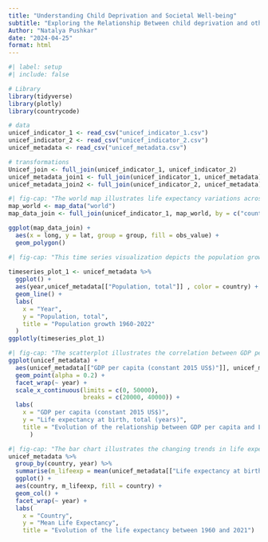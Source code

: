 ```yaml
---
title: "Understanding Child Deprivation and Societal Well-being"
subtitle: "Exploring the Relationship Between child deprivation and other factors" 
Author: "Natalya Pushkar"
date: "2024-04-25"
format: html
---
```


```r
#| label: setup
#| include: false

```

```r
# Library
library(tidyverse)
library(plotly)
library(countrycode)
```


```r
# data 
unicef_indicator_1 <- read_csv("unicef_indicator_1.csv")
unicef_indicator_2 <- read_csv("unicef_indicator_2.csv")
unicef_metadata <- read_csv("unicef_metadata.csv")
```

```r
# transformations
Unicef_join <- full_join(unicef_indicator_1, unicef_indicator_2)
unicef_metadata_join1 <- full_join(unicef_indicator_1, unicef_metadata)
unicef_metadata_join2 <- full_join(unicef_indicator_2, unicef_metadata)
```

```r
#| fig-cap: "The world map illustrates life expectancy variations across regions, with darker colors indicating shorter life expectancies. This visual representation highlights global disparities in health outcomes, emphasizing areas with lower life expectancies. This information provides valuable insights into regional health patterns and informs further analysis of factors influencing longevity worldwide."
map_world <- map_data("world")
map_data_join <- full_join(unicef_indicator_1, map_world, by = c("country" = "region"))

ggplot(map_data_join) +
  aes(x = long, y = lat, group = group, fill = obs_value) + 
  geom_polygon()
```

```r
#| fig-cap: "This time series visualization depicts the population growth from 1960- 2022 across multiple countries. Each line represents a different country, showcasing how their populations have evolved over time. The x-axis denotes the years, while the y-axis represents the total population count. The plot highlights the trends and fluctuations in population size over the specified period, offering insights into the demographic dynamics of various nations."
 
timeseries_plot_1 <- unicef_metadata %>%
  ggplot() +
  aes(year,unicef_metadata[["Population, total"]] , color = country) + 
  geom_line() +
  labs(
    x = "Year",
    y = "Population, total",
    title = "Population growth 1960-2022"
  )
ggplotly(timeseries_plot_1)
```

```r
#| fig-cap: "The scatterplot illustrates the correlation between GDP per capita and life expectancy at birth across countries from 1960 to 2021. Each point represents a country, with GDP per capita on the x-axis and life expectancy on the y-axis. Point color denotes country, while size reflects population size. This visualization allows for the examination of trends in the relationship between economic prosperity and health outcomes over time."
ggplot(unicef_metadata) + 
  aes(unicef_metadata[["GDP per capita (constant 2015 US$)"]], unicef_metadata[["Life expectancy at birth, total (years)"]], color = country, size = unicef_metadata[["Population, total"]]) + 
  geom_point(alpha = 0.2) +
  facet_wrap(~ year) +
  scale_x_continuous(limits = c(0, 50000),
                     breaks = c(20000, 40000)) +
  labs(
    x = "GDP per capita (constant 2015 US$)",
    y = "Life expectancy at birth, total (years)",
    title = "Evolution of the relationship between GDP per capita and Life expectancy at birth between 1960 and 2021"
      )
```

```r
#| fig-cap: "The bar chart illustrates the changing trends in life expectancy across countries from 1960 to 2021. Each bar represents the mean life expectancy for a country in a specific year, offering a snapshot of how life expectancy has evolved over time. By comparing bars across different years, patterns in life expectancy can be discerned, providing insights into global health trends and disparities."
unicef_metadata %>%
  group_by(country, year) %>%
  summarise(m_lifeexp = mean(unicef_metadata[["Life expectancy at birth, total (years)"]], na.rm = TRUE)) %>%
  ggplot() + 
  aes(country, m_lifeexp, fill = country) + 
  geom_col() + 
  facet_wrap(~ year) +
  labs(
    x = "Country",
    y = "Mean Life Expectancy",
    title = "Evolution of the life expectancy between 1960 and 2021")
```

